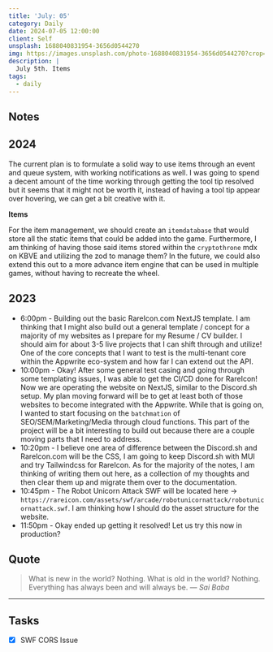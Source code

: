 ```yaml
---
title: 'July: 05'
category: Daily
date: 2024-07-05 12:00:00
client: Self
unsplash: 1688040831954-3656d0544270
img: https://images.unsplash.com/photo-1688040831954-3656d0544270?crop=entropy&cs=srgb&fm=jpg&ixid=MnwzNjM5Nzd8MHwxfHJhbmRvbXx8fHx8fHx8fDE2ODE3NDg2ODY&ixlib=rb-4.0.3&q=85
description: |
  July 5th. Items
tags:
  - daily
---
```



## Notes

## 2024

The current plan is to formulate a solid way to use items through an event and queue system, with working notifications as well.
I was going to spend a decent amount of the time working through getting the tool tip resolved but it seems that it might not be worth it, instead of having a tool tip appear over hovering, we can get a bit creative with it.

**Items**

For the item management, we should create an `itemdatabase` that would store all the static items that could be added into the game.
Furthermore, I am thinking of having those said items stored within the `cryptothrone` mdx on KBVE and utilizing the zod to manage them?
In the future, we could also extend this out to a more advance item engine that can be used in multiple games, without having to recreate the wheel.


## 2023
- 6:00pm - Building out the basic RareIcon.com NextJS template. I am thinking that I might also build out a general template / concept for a majority of my websites as I prepare for my Resume / CV builder. I should aim for about 3-5 live projects that I can shift through and utilize! One of the core concepts that I want to test is the multi-tenant core within the Appwrite eco-system and how far I can extend out the API.
- 10:00pm - Okay! After some general test casing and going through some templating issues, I was able to get the CI/CD done for RareIcon! Now we are operating the website on NextJS, similar to the Discord.sh setup. My plan moving forward will be to get at least both of those websites to become integrated with the Appwrite. While that is going on, I wanted to start focusing on the `batchmation` of SEO/SEM/Marketing/Media through cloud functions. This part of the project will be a bit interesting to build out because there are a couple moving parts that I need to address. 
- 10:20pm - I believe one area of difference between the Discord.sh and RareIcon.com will be the CSS, I am going to keep Discord.sh with MUI and try Tailwindcss for RareIcon. As for the majority of the notes, I am thinking of writing them out here, as a collection of my thoughts and then clear them up and migrate them over to the documentation.
- 10:45pm - The Robot Unicorn Attack SWF will be located here -> `https://rareicon.com/assets/swf/arcade/robotunicornattack/robotunicornattack.swf`. I am thinking how I should do the asset structure for the website. 
- 11:50pm - Okay ended up getting it resolved! Let us try this now in production?

## Quote

> What is new in the world? Nothing. What is old in the world? Nothing. Everything has always been and will always be.
> — <cite>Sai Baba</cite>

---

## Tasks

- [x] SWF CORS Issue